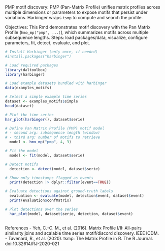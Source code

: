 PMP motif discovery: PMP (Pan-Matrix Profile) unifies matrix profiles across multiple dimensions or parameters to expose motifs that persist under variations. Harbinger wraps `tsmp` to compute and search the profile.

Objectives: This Rmd demonstrates motif discovery with the Pan Matrix Profile (`hmo_mp("pmp", ...)`), which summarizes motifs across multiple subsequence lengths. Steps: load packages/data, visualize, configure parameters, fit, detect, evaluate, and plot.

```r
# Install Harbinger (only once, if needed)
#install.packages("harbinger")
```

```r
# Load required packages
library(daltoolbox)
library(harbinger) 
```

```r
# Load example datasets bundled with harbinger
data(examples_motifs)
```

```r
# Select a simple example time series
dataset <- examples_motifs$simple
head(dataset)
```

```r
# Plot the time series
har_plot(harbinger(), dataset$serie)
```

```r
# Define Pan Matrix Profile (PMP) motif model
# - second arg: subsequence length (window)
# - third arg: number of motifs to retrieve
  model <- hmo_mp("pmp", 4, 3)
```

```r
# Fit the model
  model <- fit(model, dataset$serie)
```

```r
# Detect motifs
  detection <- detect(model, dataset$serie)
```

```r
# Show only timestamps flagged as events
  print(detection |> dplyr::filter(event==TRUE))
```

```r
# Evaluate detections against ground-truth labels
  evaluation <- evaluate(model, detection$event, dataset$event)
  print(evaluation$confMatrix)
```

```r
# Plot detections over the series
  har_plot(model, dataset$serie, detection, dataset$event)
  
```

References 
- Yeh, C.-C. M., et al. (2016). Matrix Profile I/II: All-pairs similarity joins and scalable time series motif/discord discovery. IEEE ICDM.
- Tavenard, R., et al. (2020). tsmp: The Matrix Profile in R. The R Journal. doi:10.32614/RJ-2020-021
